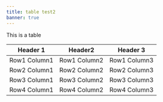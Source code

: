 ```yaml
---
title: table test2
banner: true
---
```


This is a table

| Header 1 | Header2  | Header 3   |
|--------------|------|---|
|Row1 Column1 | Row1 Column2 | Row1 Column3 |
|Row2 Column1 | Row2 Column2 | Row2 Column3 |
|Row3 Column1 | Row3 Column2 | Row3 Column3 |
|Row4 Column1 | Row4 Column2 | Row4 Column3 |